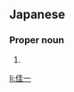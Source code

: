 ==Japanese==
{{ja-kanjitab|よし|かず}}

===Proper noun===
{{ja-pos|proper|よしかず}}

# {{given name|male|lang=ja|sort=よしかず}}

[[li:佳一]]
